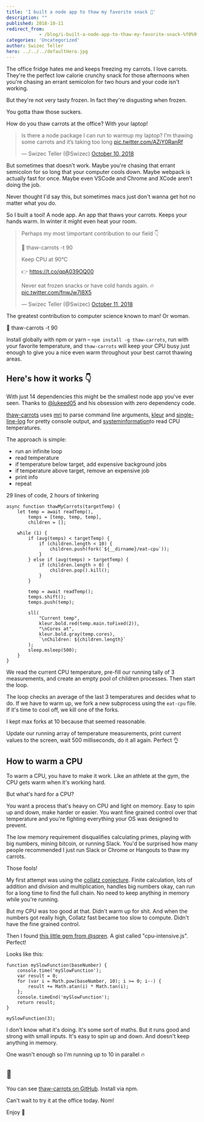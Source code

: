 ```yaml
---
title: 'I built a node app to thaw my favorite snack 🥕'
description: ""
published: 2018-10-11
redirect_from: 
            - /blog/i-built-a-node-app-to-thaw-my-favorite-snack-%f0%9f%a5%95/swizec/8660
categories: 'Uncategorized'
author: Swizec Teller
hero: ../../../defaultHero.jpg
---
```

<!-- wp:paragraph -->

The office fridge hates me and keeps freezing my carrots. I love carrots. They're the perfect low calorie crunchy snack for those afternoons when you're chasing an errant semicolon for two hours and your code isn't working.

<!-- /wp:paragraph -->



<!-- wp:paragraph -->

But they're not very tasty frozen. In fact they're disgusting when frozen.

<!-- /wp:paragraph -->



<!-- wp:paragraph -->

You gotta thaw those suckers.

<!-- /wp:paragraph -->



<!-- wp:paragraph -->

How do you thaw carrots at the office? With your laptop!

<!-- /wp:paragraph -->



<!-- wp:paragraph {"className":"twitter-tweet"} -->

> Is there a node package I can run to warmup my laptop? I’m thawing some carrots and it’s taking too long [pic.twitter.com/AZiY0RanRf](https://t.co/AZiY0RanRf)
>
> — Swizec Teller (@Swizec) [October 10, 2018](https://twitter.com/Swizec/status/1050142413468000256?ref_src=twsrc%5Etfw)

<!-- /wp:paragraph -->



<!-- wp:paragraph -->

But sometimes that doesn't work. Maybe you're chasing that errant semicolon for so long that your computer cools down. Maybe webpack is actually fast for once. Maybe even VSCode and Chrome and XCode aren't doing the job.

<!-- /wp:paragraph -->



<!-- wp:paragraph -->

Never thought I'd say this, but sometimes macs just don't wanna get hot no matter what you do.

<!-- /wp:paragraph -->



<!-- wp:paragraph -->

So I built a tool! A node app. An app that thaws your carrots. Keeps your hands warm. In winter it might even heat your room.

<!-- /wp:paragraph -->



<!-- wp:paragraph {"className":"twitter-tweet"} -->

> Perhaps my most \\important contribution to our field 👇  
>   
> 🥕 thaw-carrots -t 90  
>   
> Keep CPU at 90℃  
>   
> 👉 <https://t.co/qpA039OQ00>  
>   
> Never eat frozen snacks or have cold hands again. 🔥 [pic.twitter.com/fnwJw7I8X5](https://t.co/fnwJw7I8X5)
>
> — Swizec Teller (@Swizec) [October 11, 2018](https://twitter.com/Swizec/status/1050288715178770432?ref_src=twsrc%5Etfw)

<!-- /wp:paragraph -->



<!-- wp:paragraph -->

The greatest contribution to computer science known to man! Or woman.

<!-- /wp:paragraph -->



<!-- wp:paragraph -->

🥕 thaw-carrots -t 90

<!-- /wp:paragraph -->



<!-- wp:paragraph -->

Install globally with npm or yarn – `npm install -g thaw-carrots`, run with your favorite temperature, and `thaw-carrots` will keep your CPU busy just enough to give you a nice even warm throughout your best carrot thawing areas.

<!-- /wp:paragraph -->



<!-- wp:heading -->

## Here's how it works 👇

<!-- /wp:heading -->



<!-- wp:paragraph -->

With just 14 dependencies this might be the smallest node app you've ever seen. Thanks to [@lukeed05](https://twitter.com/lukeed05) and his obsession with zero dependency code.

<!-- /wp:paragraph -->



<!-- wp:paragraph -->

[thaw-carrots](https://github.com/Swizec/thaw-carrots) uses [mri](https://github.com/lukeed/mri) to parse command line arguments, [kleur](https://github.com/lukeed/kleur) and [single-line-log](https://github.com/freeall/single-line-log) for pretty console output, and [systeminformation](https://github.com/sebhildebrandt/systeminformation)to read CPU temperatures.

<!-- /wp:paragraph -->



<!-- wp:paragraph -->

The approach is simple:

<!-- /wp:paragraph -->



<!-- wp:list -->

- run an infinite loop
- read temperature
- if temperature below target, add expensive background jobs
- if temperature above target, remove an expensive job
- print info
- repeat

<!-- /wp:list -->



<!-- wp:paragraph -->

29 lines of code, 2 hours of tinkering

<!-- /wp:paragraph -->



<!-- wp:code -->

```
async function thawMyCarrots(targetTemp) {
    let temp = await readTemp(),
        temps = [temp, temp, temp],
        children = [];

    while (1) {
        if (avg(temps) < targetTemp) {
            if (children.length < 10) {
                children.push(fork(`${__dirname}/eat-cpu`));
            }
        } else if (avg(temps) > targetTemp) {
            if (children.length > 0) {
                children.pop().kill();
            }
        }

        temp = await readTemp();
        temps.shift();
        temps.push(temp);

        sll(
            "Current temp",
            kleur.bold.red(temp.main.toFixed(2)),
            "\nCores at",
            kleur.bold.gray(temp.cores),
            `\nChildren: ${children.length}`
        );
        sleep.msleep(500);
    }
}
```

<!-- /wp:code -->



<!-- wp:paragraph -->

We read the current CPU temperature, pre-fill our running tally of 3 measurements, and create an empty pool of children processes. Then start the loop.

<!-- /wp:paragraph -->



<!-- wp:paragraph -->

The loop checks an average of the last 3 temperatures and decides what to do. If we have to warm up, we fork a new subprocess using the `eat-cpu` file. If it's time to cool off, we kill one of the forks.

<!-- /wp:paragraph -->



<!-- wp:paragraph -->

I kept max forks at 10 because that seemed reasonable.

<!-- /wp:paragraph -->



<!-- wp:paragraph -->

Update our running array of temperature measurements, print current values to the screen, wait 500 milliseconds, do it all again. Perfect 👌

<!-- /wp:paragraph -->



<!-- wp:heading -->

## How to warm a CPU

<!-- /wp:heading -->



<!-- wp:paragraph -->

To warm a CPU, you have to make it work. Like an athlete at the gym, the CPU gets warm when it's working hard.

<!-- /wp:paragraph -->



<!-- wp:paragraph -->

But what's hard for a CPU?

<!-- /wp:paragraph -->



<!-- wp:paragraph -->

You want a process that's heavy on CPU and light on memory. Easy to spin up and down, make harder or easier. You want fine grained control over that temperature and you're fighting everything your OS was designed to prevent.

<!-- /wp:paragraph -->



<!-- wp:paragraph -->

The low memory requirement disqualifies calculating primes, playing with big numbers, mining bitcoin, or running Slack. You'd be surprised how many people recommended I just run Slack or Chrome or Hangouts to thaw my carrots.

<!-- /wp:paragraph -->



<!-- wp:paragraph -->

Those fools!

<!-- /wp:paragraph -->



<!-- wp:paragraph -->

My first attempt was using the [collatz conjecture](https://en.wikipedia.org/wiki/Collatz_conjecture). Finite calculation, lots of addition and division and multiplication, handles big numbers okay, can run for a long time to find the full chain. No need to keep anything in memory while you're running.

<!-- /wp:paragraph -->



<!-- wp:paragraph -->

But my CPU was too good at that. Didn't warm up for shit. And when the numbers got really high, Collatz fast became too slow to compute. Didn't have the fine grained control.

<!-- /wp:paragraph -->



<!-- wp:paragraph -->

Then I found [this little gem from @sqren](https://gist.github.com/sqren/5083d73f184acae0c5b7). A gist called "cpu-intensive.js". Perfect!

<!-- /wp:paragraph -->



<!-- wp:paragraph -->

Looks like this:

<!-- /wp:paragraph -->



<!-- wp:code -->

```
function mySlowFunction(baseNumber) {
    console.time('mySlowFunction');
    var result = 0; 
    for (var i = Math.pow(baseNumber, 10); i >= 0; i--) {       
        result += Math.atan(i) * Math.tan(i);
    };
    console.timeEnd('mySlowFunction');
    return result;
}

mySlowFunction(3);
```

<!-- /wp:code -->



<!-- wp:paragraph -->

I don't know what it's doing. It's some sort of maths. But it runs good and strong with small inputs. It's easy to spin up and down. And doesn't keep anything in memory.

<!-- /wp:paragraph -->



<!-- wp:paragraph -->

One wasn't enough so I'm running up to 10 in parallel 🔥

<!-- /wp:paragraph -->



<!-- wp:heading -->

## 🥕

<!-- /wp:heading -->



<!-- wp:paragraph -->

You can see [thaw-carrots on GitHub](https://github.com/Swizec/thaw-carrots). Install via npm.

<!-- /wp:paragraph -->



<!-- wp:paragraph -->

Can't wait to try it at the office today. Nom!

<!-- /wp:paragraph -->



<!-- wp:paragraph -->

Enjoy 🥕

<!-- /wp:paragraph -->